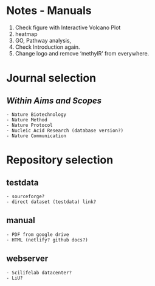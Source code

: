 # Notes - Manuals
1. Check figure with Interactive Volcano Plot
2. heatmap
3. GO, Pathway analysis, 
4. Check Introduction again. 
5. Change logo and remove 'methylR' from everywhere.


# Journal selection
## *Within Aims and Scopes*
    - Nature Biotechnology
    - Nature Method
    - Nature Protocol
    - Nucleic Acid Research (database version?)    
    - Nature Communication

# Repository selection
## testdata
    - sourceforge?
    - direct dataset (testdata) link?
## manual
    - PDF from google drive
    - HTML (netlify? github docs?)
## webserver
    - Scilifelab datacenter?
    - LiU?